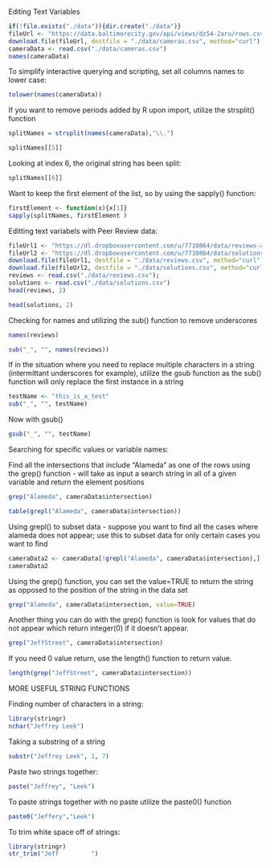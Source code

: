 Editing Text Variables

```r
if(!file.exists("./data")){dir.create("./data")}
fileUrl <- "https://data.baltimorecity.gov/api/views/dz54-2aru/rows.csv?accessType=DOWNLOAD"
download.file(fileUrl, destfile = "./data/cameras.csv", method="curl")
cameraData <- read.csv("./data/cameras.csv")
names(cameraData)
```

To simplify interactive querying and scripting, set all columns names to lower case:

```r
tolower(names(cameraData))
```

If you want to remove periods added by R upon import, utilize the strsplit() function

```r
splitNames = strsplit(names(cameraData),"\\.")

splitNames[[5]]
```

Looking at index 6, the original string has been split:

```r
splitNames[[6]]
```

Want to keep the first element of the list, so by using the sapply() function:
 
```r
firstElement <- function(x){x[1]}
sapply(splitNames, firstElement )
```


Editting text variabels with Peer Review data:

```r
fileUrl1 <- "https://dl.dropboxusercontent.com/u/7710864/data/reviews-apr29.csv"
fileUrl2 <- "https://dl.dropboxusercontent.com/u/7710864/data/solutions-apr29.csv"
download.file(fileUrl1, destfile = "./data/reviews.csv", method="curl")
download.file(fileUrl2, destfile = "./data/solutions.csv", method="curl")
reviews <- read.csv("./data/reviews.csv"); 
solutions <- read.csv("./data/solutions.csv")
head(reviews, 2)
```
```r
head(solutions, 2)
```

Checking for names and utilizing the sub() function to remove underscores

```r
names(reviews)
```
```r
sub("_", "", names(reviews))
```

If in the situation where you need to replace multiple characters in a string (intermittant underscores for example), utilize the gsub function as the sub() function will only replace the first instance in a string

```r
testName <- "this_is_a_test"
sub("_", "", testName)
```
Now with gsub()
```r
gsub("_", "", testName)
```

Searching for specific values or variable names:

Find all the intersections that include "Alameda" as one of the rows using the grep() function - will take as input a search string in all of a given variable and return the element positions 

```r
grep("Alameda", cameraData$intersection)
```


```r
table(grepl("Alameda", cameraData$intersection))
```

Using grepl() to subset data - suppose you want to find all the cases where alameda does not appear; use this to subset data for only certain cases you want to find

```r
cameraData2 <- cameraData[!grepl("Alameda", cameraData$intersection),]
cameraData2
```

Using the grep() function, you can set the value=TRUE to return the string as opposed to the position of the string in the data set

```r
grep("Alameda", cameraData$intersection, value=TRUE)
```

Another thing you can do with the grep() function is look for values that do not appear which return integer(0) if it doesn't appear.
```r
grep("JeffStreet", cameraData$intersection)
```

If you need 0 value return, use the length() function to return value.

```r
length(grep("JeffStreet", cameraData$intersection))
```

MORE USEFUL STRING FUNCTIONS

Finding number of characters in a string:
```r
library(stringr)
nchar("Jeffrey Leek")
```
Taking a substring of a string
```r
substr("Jeffrey Leek", 1, 7)
```

Paste two strings together:
```r
paste("Jeffrey", "Leek")
```

To paste strings together with no paste utilize the paste0() function

```r
paste0("Jeffery","Leek")
```

To trim white space off of strings:
```r
library(stringr)
str_trim("Jeff         ")
```

